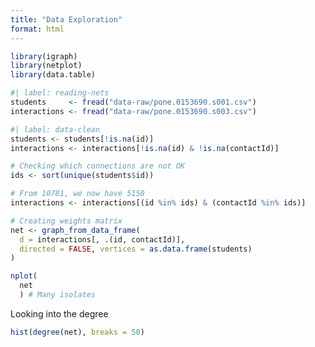 ```yaml
---
title: "Data Exploration"
format: html
---
```


```r
library(igraph)
library(netplot)
library(data.table)
```


```r
#| label: reading-nets
students     <- fread("data-raw/pone.0153690.s001.csv")
interactions <- fread("data-raw/pone.0153690.s003.csv")
```

```r
#| label: data-clean
students <- students[!is.na(id)]
interactions <- interactions[!is.na(id) & !is.na(contactId)]
```


```r
# Checking which connections are not OK
ids <- sort(unique(students$id))

# From 10781, we now have 5150
interactions <- interactions[(id %in% ids) & (contactId %in% ids)]

# Creating weights matrix
net <- graph_from_data_frame(
  d = interactions[, .(id, contactId)],
  directed = FALSE, vertices = as.data.frame(students)
)

nplot(
  net
  ) # Many isolates
```

Looking into the degree

```r
hist(degree(net), breaks = 50)
```

